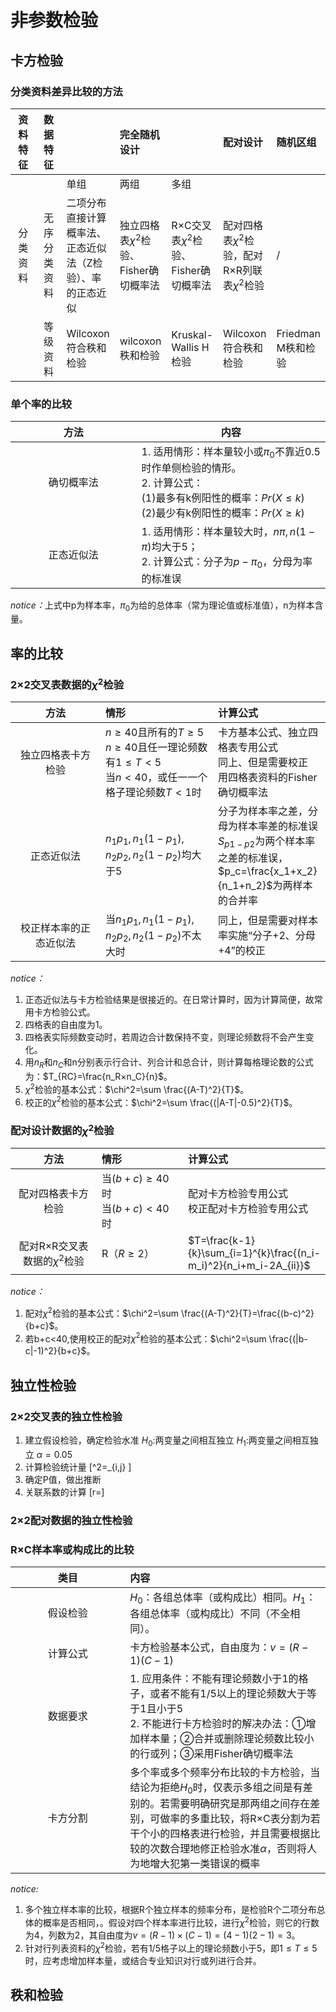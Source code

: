 # 非参数检验
## 卡方检验
### 分类资料差异比较的方法

| 资料特征 | 数据特征 |     | 完全随机设计 | |配对设计 | 随机区组 |
| :--:   | :--:     | :---- | :----  | :---- | :---- | :---- |
|  |  | 单组 | 两组 | 多组 | | |
| 分类资料 | 无序分类资料 | 二项分布直接计算概率法、正态近似法（Z检验）、率的正态近似 | 独立四格表$\chi^2$检验、Fisher确切概率法 | R×C交叉表$\chi^2$检验、Fisher确切概率法 | 配对四格表$\chi^2$检验，配对R×R列联表$\chi^2$检验 | / |
| | 等级资料 | Wilcoxon符合秩和检验 | wilcoxon秩和检验 | Kruskal-Wallis H检验 | Wilcoxon符合秩和检验 | Friedman M秩和检验 | 

### 单个率的比较
| 方法 | 内容   | 
| :--: | ------ |
| 确切概率法  | 1. 适用情形：样本量较小或$\pi_0$不靠近0.5时作单侧检验的情形。<br>2. 计算公式：<br>(1)最多有k例阳性的概率：$Pr(X\le k)$<br>(2)最少有k例阳性的概率：$Pr(X\ge k)$ |
| 正态近似法 | 1. 适用情形：样本量较大时，$n\pi,n(1-\pi)$均大于5；<br>2. 计算公式：分子为$p-\pi_0$，分母为率的标准误 |
*notice：*上式中p为样本率，$\pi_0$为给的总体率（常为理论值或标准值），n为样本含量。

## 率的比较
### 2×2交叉表数据的$\chi^2$检验
| 方法 | 情形  | 计算公式 | 
| :--: | :---- | :----    |
| 独立四格表卡方检验 | $n\ge 40$且所有的$T\ge 5$<br>$n\ge 40$且任一理论频数有$1\le T< 5$<br>当$n<40$，或任一一个格子理论频数$T<1$时 | 卡方基本公式、独立四格表专用公式<br>同上、但是需要校正<br>用四格表资料的Fisher确切概率法 |
| 正态近似法 | $n_1p_1,n_1(1-p_1),n_2p_2,n_2(1-p_2)$均大于5 | 分子为样本率之差，分母为样本率差的标准误<br>$S_{p1-p2}$为两个样本率之差的标准误，$p_c=\frac{x_1+x_2}{n_1+n_2}$为两样本的合并率 |
| 校正样本率的正态近似法 | 当$n_1p_1,n_1(1-p_1),n_2p_2,n_2(1-p_2)$不太大时 | 同上，但是需要对样本率实施“分子+2、分母+4”的校正  |

*notice：*

1. 正态近似法与卡方检验结果是很接近的。在日常计算时，因为计算简便，故常用卡方检验公式。
2. 四格表的自由度为1。
3. 四格表实际频数变动时，若周边合计数保持不变，则理论频数将不会产生变化。
4. 用$n_R$和$n_C$和n分别表示行合计、列合计和总合计，则计算每格理论数的公式为：$T_{RC}=\frac{n_R×n_C}{n}$。
5. $\chi^2$检验的基本公式：$\chi^2=\sum \frac{(A-T)^2}{T}$。
6. 校正的$\chi^2$检验的基本公式：$\chi^2=\sum \frac{(|A-T|-0.5)^2}{T}$。

### 配对设计数据的$\chi^2$检验
| 方法 | 情形 | 计算公式 | 
| :---: | :---- | :---- |
| 配对四格表卡方检验 | 当$(b+c)\ge 40$时<br>当$(b+c)<40$时 |配对卡方检验专用公式<br>校正配对卡方检验专用公式 |
| 配对R×R交叉表数据的$\chi^2$检验 | R（$R\ge2$） | $T=\frac{k-1}{k}\sum_{i=1}^{k}\frac{(n_i-m_i)^2}{n_i+m_i-2A_{ii}}$ |

*notice：*

1. 配对$\chi^2$检验的基本公式：$\chi^2=\sum \frac{(A-T)^2}{T}=\frac{(b-c)^2}{b+c}$。
2. 若b+c<40,使用校正的配对$\chi^2$检验的基本公式：$\chi^2=\sum \frac{(|b-c|-1)^2}{b+c}$。

## 独立性检验
### 2×2交叉表的独立性检验

1. 建立假设检验，确定检验水准
$H_0$:两变量之间相互独立
$H_1$:两变量之间相互独立
$\alpha=0.05$
2. 计算检验统计量
\[\chi^2=\sum_{i,j}\frac{(A_{ij}-T_{ij})^2}{T_{ij}}
\]
3. 确定P值，做出推断
4. 关联系数的计算
\[r=\sqrt{\frac{\chi^2}{\chi^2+n}}\]

### 2×2配对数据的独立性检验
### R×C样本率或构成比的比较

| 类目 | 内容 |
| :--: | :------ |
| 假设检验 | $H_0$：各组总体率（或构成比）相同。$H_1$：各组总体率（或构成比）不同（不全相同）。 |
| 计算公式 | 卡方检验基本公式，自由度为：$v=(R-1)(C-1)$ |
| 数据要求 | 1. 应用条件：不能有理论频数小于1的格子，或者不能有1/5以上的理论频数大于等于1且小于5 <br>2. 不能进行卡方检验时的解决办法：①增加样本量；②合并或删除理论频数比较小的行或列；③采用Fisher确切概率法 | 
| 卡方分割 | 多个率或多个频率分布比较的卡方检验，当结论为拒绝$H_0$时，仅表示多组之间是有差别的。若需要明确研究是那两组之间存在差别，可做率的多重比较，将R×C表分割为若干个小的四格表进行检验，并且需要根据比较的次数合理地修正检验水准$\alpha$，否则将人为地增大犯第一类错误的概率 |

*notice:*

1. 多个独立样本率的比较，根据R个独立样本的频率分布，是检验R个二项分布总体的概率是否相同，。假设对四个样本率进行比较，进行$\chi^2$检验，则它的行数为4，列数为2，其自由度为$v=(R-1)×(C-1)=(4-1)(2-1)=3$。
2. 针对行列表资料的$\chi^2$检验，若有$1/5$格子以上的理论频数小于5，即$1\le T\le5$时，应考虑增加样本量，或结合专业知识对行或列进行合并。

## 秩和检验 



